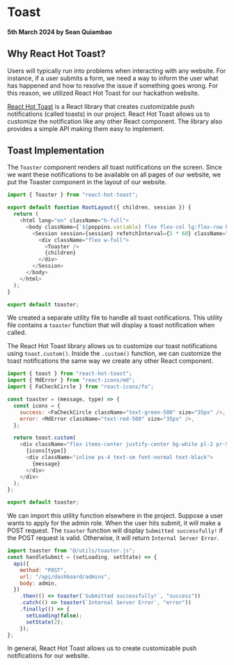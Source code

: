 # Toast

#### 5th March 2024 by Sean Quiambao

## Why React Hot Toast?

Users will typically run into problems when interacting with any website. For instance, if a user submits a form, we need a way to inform the user what has happened and how to resolve the issue if something goes wrong. For this reason, we utilized React Hot Toast for our hackathon website.

[React Hot Toast](https://react-hot-toast.com/) is a React library that creates customizable push notifications (called toasts) in our project. React Hot Toast allows us to customize the notification like any other React component. The library also provides a simple API making them easy to implement.

## Toast Implementation

The `Toaster` component renders all toast notifications on the screen. Since we want these notifications to be available on all pages of our website, we put the Toaster component in the layout of our website.

```js title="src/app/layout.js"
import { Toaster } from "react-hot-toast";

export default function RootLayout({ children, session }) {
  return (
    <html lang="en" className="h-full">
      <body className={`${poppins.variable} flex flex-col lg:flex-row h-full`}>
        <Session session={session} refetchInterval={5 * 60} className="h-full">
          <div className="flex w-full">
            <Toaster />
            {children}
          </div>
        </Session>
      </body>
    </html>
  );
}

export default toaster;

```

We created a separate utility file to handle all toast notifications. This utility file contains a `toaster` function that will display a toast notification when called.

The React Hot Toast library allows us to customize our toast notifications using `toast.custom()`. Inside the `.custom()` function, we can customize the toast notifications the same way we create any other React component.

```js title="src/utils/toaster.js"
import { toast } from "react-hot-toast";
import { MdError } from "react-icons/md";
import { FaCheckCircle } from "react-icons/fa";

const toaster = (message, type) => {
  const icons = {
    success: <FaCheckCircle className="text-green-500" size="35px" />,
    error: <MdError className="text-red-500" size="35px" />,
  };

  return toast.custom(
    <div className="flex items-center justify-center bg-white pl-2 pr-5 md:pr-6 py-4 w-4/12 md:w-2/12 shadow-md rounded">
      {icons[type]}
      <div className="inline ps-4 text-sm font-normal text-black">
        {message}
      </div>
    </div>
  );
};

export default toaster;
```

We can import this utility function elsewhere in the project. Suppose a user wants to apply for the admin role. When the user hits submit, it will make a POST request. The `toaster` function will display `Submitted successfully!` if the POST request is valid. Otherwise, it will return `Internal Server Error`.

```jsx title="src/components/dynamic/form/Admin.jsx"
import toaster from "@/utils/toaster.js";
const handleSubmit = (setLoading, setState) => {
  api({
    method: "POST",
    url: "/api/dashboard/admins",
    body: admin,
  })
    .then(() => toaster(`Submitted successfully!`, "success"))
    .catch(() => toaster(`Internal Server Error`, "error"))
    .finally(() => {
      setLoading(false);
      setState(2);
    });
};
```

In general, React Hot Toast allows us to create customizable push notifications for our website.
